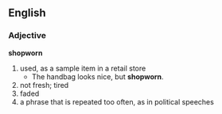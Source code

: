 ==English==
=== Adjective ===
'''shopworn'''
# used, as a sample item in a retail store
#* The handbag looks nice, but '''shopworn'''.
# not fresh; tired
# faded
# a phrase that is repeated too often, as in political speeches
